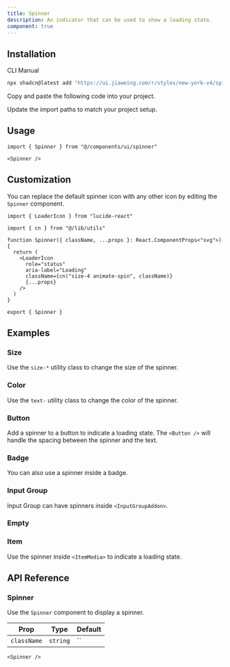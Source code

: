 ```yaml
---
title: Spinner
description: An indicator that can be used to show a loading state.
component: true
---
```


<ComponentPreview name="spinner-demo" className="[&_.preview]:p-6" />

## Installation

<CodeTabs>

<TabsList>
  <TabsTrigger value="cli">CLI</TabsTrigger>
  <TabsTrigger value="manual">Manual</TabsTrigger>
</TabsList>
<TabsContent value="cli">

```bash
npx shadcn@latest add "https://ui.jiaweing.com/r/styles/new-york-v4/spinner.json"
```

</TabsContent>

<TabsContent value="manual">

<Steps>

<Step>Copy and paste the following code into your project.</Step>

<ComponentSource name="spinner" title="components/ui/spinner.tsx" />

<Step>Update the import paths to match your project setup.</Step>

</Steps>

</TabsContent>

</CodeTabs>

## Usage

```tsx
import { Spinner } from "@/components/ui/spinner"
```

```tsx
<Spinner />
```

## Customization

You can replace the default spinner icon with any other icon by editing the `Spinner` component.

<ComponentPreview name="spinner-custom" />

```tsx showLineNumbers title="components/ui/spinner.tsx"
import { LoaderIcon } from "lucide-react"

import { cn } from "@/lib/utils"

function Spinner({ className, ...props }: React.ComponentProps<"svg">) {
  return (
    <LoaderIcon
      role="status"
      aria-label="Loading"
      className={cn("size-4 animate-spin", className)}
      {...props}
    />
  )
}

export { Spinner }
```

## Examples

### Size

Use the `size-*` utility class to change the size of the spinner.

<ComponentPreview name="spinner-size" />

### Color

Use the `text-` utility class to change the color of the spinner.

<ComponentPreview name="spinner-color" />

### Button

Add a spinner to a button to indicate a loading state. The `<Button />` will handle the spacing between the spinner and the text.

<ComponentPreview name="spinner-button" />

### Badge

You can also use a spinner inside a badge.

<ComponentPreview name="spinner-badge" />

### Input Group

Input Group can have spinners inside `<InputGroupAddon>`.

<ComponentPreview name="spinner-input-group" />

### Empty

<ComponentPreview name="spinner-empty" />

### Item

Use the spinner inside `<ItemMedia>` to indicate a loading state.

<ComponentPreview name="spinner-item" />

## API Reference

### Spinner

Use the `Spinner` component to display a spinner.

| Prop        | Type     | Default |
| ----------- | -------- | ------- |
| `className` | `string` | ``      |

```tsx
<Spinner />
```
